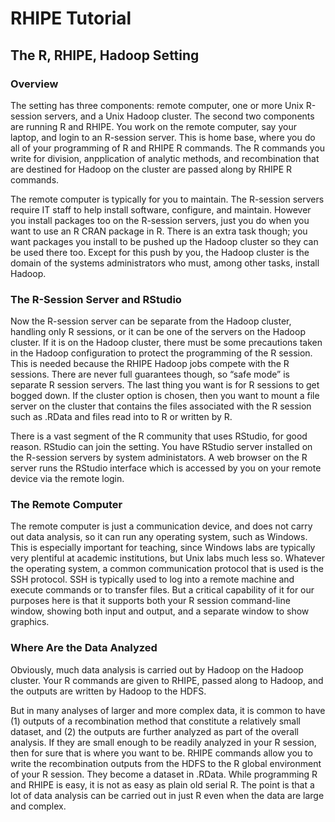 # RHIPE Tutorial #

## The R, RHIPE, Hadoop Setting ##

### Overview ###

The setting has three components: remote computer, one or more Unix
R-session servers, and a Unix Hadoop cluster. The second two components are
running R and RHIPE.  You work on the remote
computer, say your laptop, and login to an R-session server.
This is home base, where you do all of your programming
of R and RHIPE R commands. The R commands you write for division, anpplication
of analytic methods, and recombination that are destined for Hadoop on the
cluster are passed along by RHIPE R commands.

The remote computer is typically for you to maintain. The R-session
servers  require IT staff to help install software, configure, and maintain. 
However you install packages too on the R-session servers, just you do when you
want to use an R CRAN package in R. There is an extra task though; you want
packages you install to be pushed up the Hadoop cluster so they can be used
there too.  Except for this push by you, the Hadoop cluster is the
domain of the systems administrators who must, among other tasks, install
Hadoop.

### The R-Session Server and RStudio ###

Now the R-session server can be separate from the Hadoop cluster, handling
only R sessions, or it can be one of the servers on the Hadoop cluster. If it
is on the Hadoop cluster, there must be some precautions taken in the Hadoop
configuration to protect the programming of the R session. This is needed
because the RHIPE Hadoop jobs compete with the R sessions. There are never full
guarantees though, so "safe mode" is separate R session servers. The last thing
you want is for R sessions to get bogged down. If the cluster option is chosen,
then you want to mount a file server on the cluster that contains the files
associated with the R session such as .RData and files read into to R or
written by R.

There is a vast segment of the R community that uses RStudio, for good reason.
RStudio can join the setting. You have RStudio server  installed on the
R-session servers by system administators. A web browser on the R server runs
the RStudio interface which is accessed by you on your remote device via the
remote login.

### The Remote Computer ###

The remote computer is just a communication device, and does not carry out data
analysis, so it can run any operating system, such as Windows. This is
especially important for teaching, since Windows labs are typically very
plentiful at academic institutions, but Unix labs much less so.
Whatever the operating system, a common communication protocol that  is used
is the SSH protocol. SSH is typically used to log into a remote machine and
execute commands or to transfer files. But a critical capability of it for our
purposes here is that it supports both your R session command-line window,
showing both input and output, and a separate window to show graphics.

### Where Are the Data Analyzed ###

Obviously, much data analysis is carried out by Hadoop on the Hadoop cluster.
Your R commands are given to RHIPE, passed along to Hadoop, and the outputs
are written by Hadoop to the HDFS.

But in many analyses of larger and more complex data, it is common to have
(1) outputs of a recombination method that constitute a relatively small
dataset, and (2) the outputs are further analyzed as part of the overall
analysis. If they are small enough to be readily analyzed in your R session,
then for sure that is where you want to be.
RHIPE commands allow you to write the recombination outputs from the HDFS to
the R global environment of your R session. They become a dataset in .RData.
While programming R and RHIPE is easy, it is not as easy as plain old serial R.
The point is that a lot of data analysis can be carried out in just R even when
the data are large and complex.
